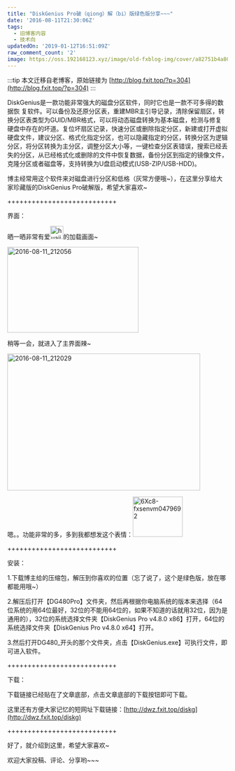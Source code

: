 ```yaml
---
title: "DiskGenius Pro破（qiong）解（bi）版绿色版分享~~~"
date: '2016-08-11T21:30:06Z'
tags:
  - 旧博客内容
  - 技术向
updatedOn: '2019-01-12T16:51:09Z'
raw_comment_count: '2'
image: https://oss.192168123.xyz/image/old-fxblog-img/cover/a82751b4a801f1253a85a9ef7b506e68.png
---
```


:::tip
本文迁移自老博客，原始链接为 [http://blog.fxit.top/?p=304](http://blog.fxit.top/?p=304)
:::

DiskGenius是一款功能非常强大的磁盘分区软件，同时它也是一款不可多得的数据恢 复软件。可以备份及还原分区表，重建MBR主引导记录，清除保留扇区，转换分区表类型为GUID/MBR格式，可以将动态磁盘转换为基本磁盘，检测与修复 硬盘中存在的坏道。复位坏扇区记录，快速分区或删除指定分区，新建或打开虚拟硬盘文件，建议分区、格式化指定分区，也可以隐藏指定的分区，转换分区为逻辑 分区，将分区转换为主分区，调整分区大小等，一键检查分区表错误，搜索已经丢失的分区，从已经格式化或删除的文件中恢复数据，备份分区到指定的镜像文件， 克隆分区或者磁盘等，支持转换为U盘启动模式(USB-ZIP/USB-HDD)。

博主经常用这个软件来对磁盘进行分区和低格（灰常方便哦~），在这里分享给大家珍藏版的DiskGenius Pro破解版，希望大家喜欢~

+++++++++++++++++++++++++++

界面：

晒一晒非常有爱<img  src="https://oss.192168123.xyz/image/old-fxblog-img/b3feb226df2da956ff34fd7cdbd6ec4c.png" alt="huaji" width="30" height="30" />的加载画面~

<img  src="https://oss.192168123.xyz/image/old-fxblog-img/74e4748315fd3ecc1f2c8b1fb7221294.png" alt="2016-08-11_212056" width="300" height="196" />

稍等一会，就进入了主界面辣~

<img  src="https://oss.192168123.xyz/image/old-fxblog-img/050339f88c6122f82f542c9ecb9197e1.png" alt="2016-08-11_212029" width="441" height="313" />

嗯。。功能非常的多，多到我都想发这个表情：<img  src="https://oss.192168123.xyz/image/old-fxblog-img/7957dbc71de1caa8ce0ea87827f9e084.jpg" alt="6Xc8-fxsenvm0479692" width="114" height="92" />

+++++++++++++++++++++++++++

安装：

1.下载博主给的压缩包，解压到你喜欢的位置（忘了说了，这个是绿色版，放在哪都能用哦~）

2.解压后打开【DG480Pro】文件夹，然后再根据你电脑系统的版本来选择（64位系统的用64位最好，32位的不能用64位的，如果不知道的话就用32位，因为是通用的），32位的系统选择文件夹【DiskGenius Pro v4.8.0 x86】打开，64位的系统选择文件夹【DiskGenius Pro v4.8.0 x64】打开。

3.然后打开DG480_开头的那个文件夹，点击【DiskGenius.exe】可执行文件，即可进入软件。

+++++++++++++++++++++++++++

下载：

下载链接已经贴在了文章底部，点击文章底部的下载按钮即可下载。

这里还有方便大家记忆的短网址下载链接：[http://dwz.fxit.top/diskg](http://dwz.fxit.top/diskg)

+++++++++++++++++++++++++++

好了，就介绍到这里，希望大家喜欢~

欢迎大家投稿、评论、分享哟~~~
